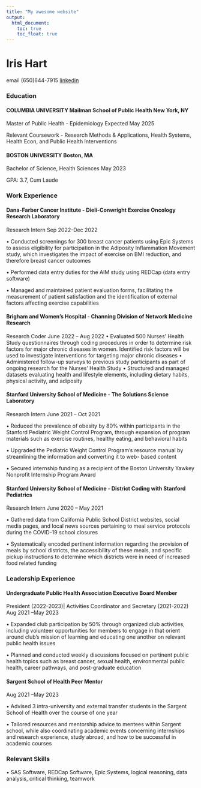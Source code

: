 ```yaml
---
title: "My awesome website"
output: 
  html_document:
    toc: true
    toc_float: true
---
```



# Iris Hart

email (650)644-7915 [linkedin](https://www.linkedin.com/in/irishart/)

### Education
#### COLUMBIA UNIVERSITY Mailman School of Public Health                        New York, NY
Master of Public Health - Epidemiology Expected May 2025

Relevant Coursework - Research Methods & Applications, Health Systems, Health Econ, and Public Health Interventions

#### BOSTON UNIVERSITY                                                          Boston, MA
Bachelor of Science, Health Sciences May 2023

GPA: 3.7, Cum Laude

### Work Experience
#### Dana-Farber Cancer Institute - Dieli-Conwright Exercise Oncology Research Laboratory
Research Intern Sep 2022-Dec 2022

• Conducted screenings for 300 breast cancer patients using Epic Systems to assess eligibility for participation in the Adiposity
Inflammation Movement study, which investigates the impact of exercise on BMI reduction, and therefore breast cancer
outcomes

• Performed data entry duties for the AIM study using REDCap (data entry software)

• Managed and maintained patient evaluation forms, facilitating the measurement of patient satisfaction and the identification of
external factors affecting exercise capabilities

#### Brigham and Women’s Hospital - Channing Division of Network Medicine Research 
Research Coder June 2022 – Aug 2022
• Evaluated 500 Nurses' Health Study questionnaires through coding procedures in order to determine risk factors for major
chronic diseases in women. Identified risk factors will be used to investigate interventions for targeting major chronic diseases
• Administered follow-up surveys to previous study participants as part of ongoing research for the Nurses’ Health Study
• Structured and managed datasets evaluating health and lifestyle elements, including dietary habits, physical activity, and
adiposity

#### Stanford University School of Medicine - The Solutions Science Laboratory
Research Intern June 2021 – Oct 2021

• Reduced the prevalence of obesity by 80% within participants in the Stanford Pediatric Weight Control Program, through
expansion of program materials such as exercise routines, healthy eating, and behavioral habits

• Upgraded the Pediatric Weight Control Program’s resource manual by streamlining the information and converting it to web-
based content

• Secured internship funding as a recipient of the Boston University Yawkey Nonprofit Internship Program Award

#### Stanford University School of Medicine - District Coding with Stanford Pediatrics 
Research Intern June 2020 – May 2021

• Gathered data from California Public School District websites, social media pages, and local news sources pertaining to meal
service protocols during the COVID-19 school closures

• Systematically encoded pertinent information regarding the provision of meals by school districts, the accessibility of these
meals, and specific pickup instructions to determine which districts were in need of increased food related funding

### Leadership Experience
#### Undergraduate Public Health Association Executive Board Member 

President (2022-2023)| Activities Coordinator and Secretary (2021-2022) Aug 2021 –May 2023

• Expanded club participation by 50% through organized club activities, including volunteer opportunities for members to engage in
that orient around club’s mission of learning and educating one another on relevant public health issues

• Planned and conducted weekly discussions focused on pertinent public health topics such as breast cancer, sexual health,
environmental public health, career pathways, and post-graduate education

#### Sargent School of Health Peer Mentor 

Aug 2021 –May 2023

• Advised 3 intra-university and external transfer students in the Sargent School of Health over the course of one year

• Tailored resources and mentorship advice to mentees within Sargent school, while also coordinating academic events concerning
internships and research experience, study abroad, and how to be successful in academic courses

### Relevant Skills
• SAS Software, REDCap Software, Epic Systems, logical reasoning, data analysis, critical thinking, teamwork
